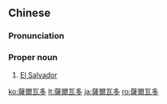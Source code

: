 ==Chinese==
{{zh-forms|s=萨尔瓦多|gloss=-}}

===Pronunciation===
{{zh-pron
|m=Sà'ěrwǎduō
|c=saat3 ji5 ngaa5 do1
|mn=qz:Sat-ní-óa-to͘/xm:Sat-ní-óa-to/zz:Sat-jíⁿ-óa-to
|cat=pn
}}

===Proper noun===
{{zh-proper noun}}

# [[El Salvador]]

{{zh-cat|Countries}}

[[ko:薩爾瓦多]]
[[lt:薩爾瓦多]]
[[ja:薩爾瓦多]]
[[ro:薩爾瓦多]]